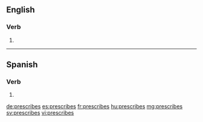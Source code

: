 ==English==

===Verb===
{{head|en}}

# {{en-third-person singular of|prescribe}}

----

==Spanish==

===Verb===
{{es-verb-form|prescribir}}

# {{es-verb form of|ending=ir|mood=indicative|tense=present|pers=2|formal=no|number=singular|prescribir}}

[[de:prescribes]]
[[es:prescribes]]
[[fr:prescribes]]
[[hu:prescribes]]
[[mg:prescribes]]
[[sv:prescribes]]
[[vi:prescribes]]